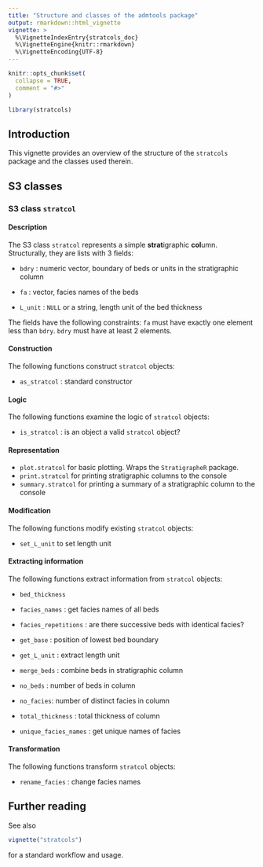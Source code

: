 ```yaml
---
title: "Structure and classes of the admtools package"
output: rmarkdown::html_vignette
vignette: >
  %\VignetteIndexEntry{stratcols_doc}
  %\VignetteEngine{knitr::rmarkdown}
  %\VignetteEncoding{UTF-8}
---
```


```r
knitr::opts_chunk$set(
  collapse = TRUE,
  comment = "#>"
)
```

```r
library(stratcols)
```

## Introduction

This vignette provides an overview of the structure of the `stratcols` package and the classes used therein.

## S3 classes

### S3 class `stratcol`

#### Description

The S3 class `stratcol` represents a simple **strat**igraphic **col**umn. Structurally, they are lists with 3 fields:

-   `bdry` : numeric vector, boundary of beds or units in the stratigraphic column

-   `fa` : vector, facies names of the beds

-   `L_unit` : `NULL` or a string, length unit of the bed thickness

The fields have the following constraints: `fa` must have exactly one element less than `bdry`. `bdry` must have at least 2 elements.

#### Construction

The following functions construct `stratcol` objects:

-   `as_stratcol` : standard constructor

#### Logic

The following functions examine the logic of `stratcol` objects:

-   `is_stratcol` : is an object a valid `stratcol` object?

#### Representation

-   `plot.stratcol` for basic plotting. Wraps the `StratigrapheR` package.
-   `print.stratcol` for printing stratigraphic columns to the console
-   `summary.stratcol` for printing a summary of a stratigraphic column to the console

#### Modification

The following functions modify existing `stratcol` objects:

-   `set_L_unit` to set length unit

#### Extracting information

The following functions extract information from `stratcol` objects:

-   `bed_thickness`

-   `facies_names` : get facies names of all beds

-   `facies_repetitions` : are there successive beds with identical facies?

-   `get_base` : position of lowest bed boundary

-   `get_L_unit` : extract length unit

-   `merge_beds` : combine beds in stratigraphic column

-   `no_beds` : number of beds in column

-   `no_facies`: number of distinct facies in column

-   `total_thickness` : total thickness of column

-   `unique_facies_names` : get unique names of facies

#### Transformation

The following functions transform `stratcol` objects:

-   `rename_facies` : change facies names

## Further reading

See also

```r
vignette("stratcols")
```

for a standard workflow and usage.
